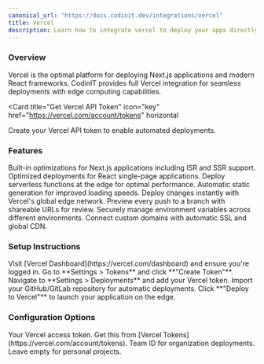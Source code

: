 ```yaml
---
canonical_url: "https://docs.codinit.dev/integrations/vercel"
title: Vercel
description: Learn how to integrate vercel to deploy your apps directly from your desktop
---
```


### Overview

Vercel is the optimal platform for deploying Next.js applications and modern React frameworks. CodinIT provides full Vercel integration for seamless deployments with edge computing capabilities.

<Card
  title="Get Vercel API Token"
  icon="key"
  href="https://vercel.com/account/tokens"
  horizontal
>
  Create your Vercel API token to enable automated deployments.
</Card>

### Features

<Expandable title="Framework Optimization">
  <CardGroup cols={2}>
    <Card title="Next.js Optimized" icon="nextjs">
      Built-in optimizations for Next.js applications including ISR and SSR support.
    </Card>
    <Card title="React SPAs" icon="react">
      Optimized deployments for React single-page applications.
    </Card>
    <Card title="Edge Functions" icon="cpu">
      Deploy serverless functions at the edge for optimal performance.
    </Card>
    <Card title="Static Generation" icon="bolt">
      Automatic static generation for improved loading speeds.
    </Card>
  </CardGroup>
</Expandable>

<Expandable title="Deployment Features">
  <CardGroup cols={2}>
    <Card title="Instant Deployments" icon="zap">
      Deploy changes instantly with Vercel's global edge network.
    </Card>
    <Card title="Preview Deployments" icon="eye">
      Preview every push to a branch with shareable URLs for review.
    </Card>
    <Card title="Environment Variables" icon="settings">
      Securely manage environment variables across different environments.
    </Card>
    <Card title="Custom Domains" icon="link">
      Connect custom domains with automatic SSL and global CDN.
    </Card>
  </CardGroup>
</Expandable>

### Setup Instructions

<Steps>
  <Step title="Connect Vercel Account">
    Visit [Vercel Dashboard](https://vercel.com/dashboard) and ensure you're logged in.
  </Step>

  <Step title="Create API Token">
    Go to **Settings > Tokens** and click **"Create Token"**.
  </Step>

  <Step title="Configure in CodinIT">
    Navigate to **Settings > Deployments** and add your Vercel token.
  </Step>

  <Step title="Connect Repository (Optional)">
    Import your GitHub/GitLab repository for automatic deployments.
  </Step>

  <Step title="Deploy Application">
    Click **"Deploy to Vercel"** to launch your application on the edge.
  </Step>
</Steps>

### Configuration Options

<ParamField name="VERCEL_ACCESS_TOKEN" type="string" required>
  Your Vercel access token. Get this from [Vercel Tokens](https://vercel.com/account/tokens).
</ParamField>

<ParamField name="VERCEL_TEAM_ID" type="string">
  Team ID for organization deployments. Leave empty for personal projects.
</ParamField>
